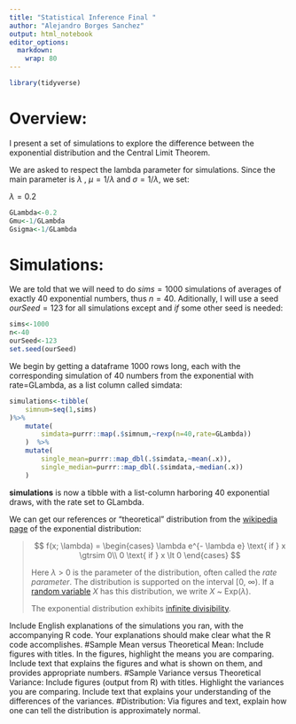 ```yaml
---
title: "Statistical Inference Final "
author: "Alejandro Borges Sanchez"
output: html_notebook
editor_options: 
  markdown: 
    wrap: 80
---
```


```r
library(tidyverse)

```

# Overview:

I present a set of simulations to explore the difference between the exponential
distribution and the Central Limit Theorem.

We are asked to respect the lambda parameter for simulations. Since the main
parameter is $\lambda$ , $\mu=1/\lambda$ and $\sigma=1/\lambda$, we set:

$\lambda = 0.2$

```r
GLambda<-0.2
Gmu<-1/GLambda
Gsigma<-1/GLambda
```

# Simulations:

We are told that we will need to do $sims=1000$ simulations of averages of
exactly 40 exponential numbers, thus $n=40$. Aditionally, I will use a seed
$ourSeed=123$ for all simulations except and *if* some other seed is needed:

```r
sims<-1000
n<-40
ourSeed<-123
set.seed(ourSeed)
```

We begin by getting a dataframe 1000 rows long, each with the corresponding
simulation of 40 numbers from the exponential with rate=GLambda, as a list
column called simdata:

```r
simulations<-tibble(
    simnum=seq(1,sims)
)%>%
    mutate(
        simdata=purrr::map(.$simnum,~rexp(n=40,rate=GLambda))
    )  %>%
    mutate(
        single_mean=purrr::map_dbl(.$simdata,~mean(.x)),
        single_median=purrr::map_dbl(.$simdata,~median(.x))
    )
```

**simulations** is now a tibble with a list-column harboring 40 exponential
draws, with the rate set to GLambda.

We can get our references or "theoretical" distribution from the [wikipedia
page](https://en.wikipedia.org/wiki/Exponential_distribution) of the exponential
distribution:

> $$
> f(x; \lambda) = \begin{cases}    \lambda e^{- \lambda e} \text{ if } x \gtrsim 0\\
>     0 \text{ if } x \lt 0 
> \end{cases}
> $$
>
> Here *λ* \> 0 is the parameter of the distribution, often called the *rate
> parameter*. The distribution is supported on the interval [0, ∞). If a [random
> variable](https://en.wikipedia.org/wiki/Random_variable "Random variable") *X*
> has this distribution, we write *X* \~ Exp(*λ*).
>
> The exponential distribution exhibits [infinite
> divisibility](https://en.wikipedia.org/wiki/Infinite_divisibility_(probability) "Infinite divisibility (probability)").

Include English explanations of the simulations you ran, with the accompanying R
code. Your explanations should make clear what the R code accomplishes. \#Sample
Mean versus Theoretical Mean: Include figures with titles. In the figures,
highlight the means you are comparing. Include text that explains the figures
and what is shown on them, and provides appropriate numbers. \#Sample Variance
versus Theoretical Variance: Include figures (output from R) with titles.
Highlight the variances you are comparing. Include text that explains your
understanding of the differences of the variances. \#Distribution: Via figures
and text, explain how one can tell the distribution is approximately normal.
